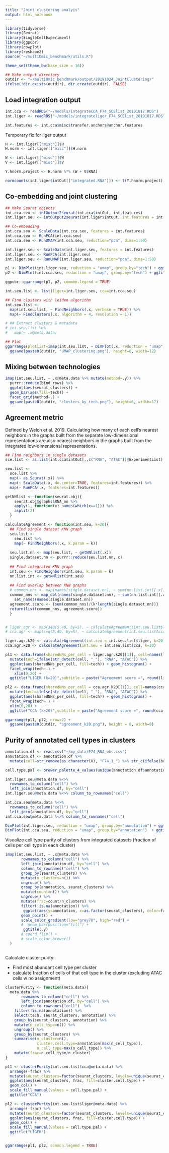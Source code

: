 ```yaml
---
title: "Joint clustering analyis"
output: html_notebook
---
```



```r
library(tidyverse)
library(Seurat)
library(SingleCellExperiment)
library(ggpubr)
library(cowplot)
library(reshape2)
source("~/multiOmic_benchmark/utils.R")

theme_set(theme_bw(base_size = 16))

## Make output directory
outdir <- "~/multiOmic_benchmark/output/20191024_JointClustering/"
ifelse(!dir.exists(outdir), dir.create(outdir), FALSE)
```

## Load integration output
```r
int.cca <- readRDS("~/models/integrateCCA_F74_SCElist_20191017.RDS")
int.liger <- readRDS("~/models/integrateliger_F74_SCElist_20191017.RDS")

int.features <- int.cca$misc$transfer.anchors@anchor.features
```

Temporary fix for liger output 
```r
H <- int.liger[["misc"]]$H
H.norm <- int.liger[["misc"]]$H.norm

W <- int.liger[["misc"]]$W
V <- int.liger[["misc"]]$V

Y.hnorm.project <- H.norm %*% (W + V$RNA)

normcounts(int.liger$intOut[["integrated.RNA"]]) <- t(Y.hnorm.project) ## Temporary fix
```

## Co-embedding and joint clustering 

```r
## Make Seurat objects
int.cca.seu <- intOutput2seurat(int.cca$intOut, int.features)
int.liger.seu <- intOutput2seurat(int.liger$intOut, int.features = int.features)

## Co-embedding
int.cca.seu <- ScaleData(int.cca.seu, features = int.features)
int.cca.seu <- RunPCA(int.cca.seu)
int.cca.seu <- RunUMAP(int.cca.seu, reduction="pca", dims=1:50)

int.liger.seu <- ScaleData(int.liger.seu, features = int.features)
int.liger.seu <- RunPCA(int.liger.seu)
int.liger.seu <- RunUMAP(int.liger.seu, reduction="pca", dims=1:50)

p1 <- DimPlot(int.liger.seu, reduction = "umap", group.by="tech") + ggtitle("LIGER")
p2 <- DimPlot(int.cca.seu, reduction = "umap", group.by="tech") + ggtitle("CCA")

ggpubr::ggarrange(p1, p2, common.legend = TRUE) 
```

```r
int.seu.list <- list(liger=int.liger.seu, cca=int.cca.seu)

## Find clusters with leiden algorithm
int.seu.list <-
  map(int.seu.list, ~ FindNeighbors(.x, verbose = TRUE)) %>%
  map(~ FindClusters(.x, algorithm = 4, resolution = 1))

# ## Extract clusters & metadata
# int.seu.list %>%
#   map(~ .x@meta.data)

## Plot
ggarrange(plotlist=imap(int.seu.list, ~ DimPlot(.x, reduction = "umap") + ggtitle(.y))) +
  ggsave(paste0(outdir, "UMAP_clustering.png"), height=6, width=12)
```


## Mixing between technologies
```r
imap(int.seu.list, ~ .x@meta.data %>% mutate(method=.y)) %>%
  purrr::reduce(bind_rows) %>%
  ggplot(aes(seurat_clusters)) +
  geom_bar(aes(fill=tech)) +
  facet_grid(method~.) +
  ggsave(paste0(outdir, "clusters_by_tech.png"), height=6, width=12)
```


## Agreement metric
Defined by Welch et al. 2019. Calculating how many of each cell’s nearest neighbors in the graphs built from the separate low-dimensional representations are also nearest neighbors in the graphs built from the integrated low-dimensional representations.
```r
## Find neighbors in single datasets 
sce.list <- as.list(int.cca$intOut[,,c("RNA", "ATAC")]@ExperimentList)

seu.list <- 
  sce.list %>% 
  map(~ as.Seurat(.x)) %>%
  map(~ ScaleData(.x, do.center=TRUE, features=int.features)) %>%
  map(~ RunPCA(.x, features=int.features))

getNNlist <- function(seurat.obj){
    seurat.obj@graphs$RNA_nn %>%
    apply(1, function(x) names(which(x==1))) %>%
    asplit(2)
  }

calculateAgreement <- function(int.seu, k=20){
  ## Find single dataset KNN graph
  seu.list <- 
    seu.list %>%
    map(~ FindNeighbors(.x, k.param = k))
  
  seu.list.nn <- map(seu.list, ~ getNNlist(.x)) 
  single.dataset.nn <- purrr::reduce(seu.list.nn, c)
  
  ## Find integrated KNN graph
  int.seu <- FindNeighbors(int.seu, k.param = k)
  nn.list.int <- getNNlist(int.seu)
  
  ## Find overlap between KNN graphs
  # common_nns <- map(names(single.dataset.nn), ~ sum(nn.list.int[[.x]] %in% single.dataset.nn[[.x]])) %>% purrr::reduce(sum) 
  common_nns <- map_dbl(names(single.dataset.nn), ~ sum(nn.list.int[[.x]] %in% single.dataset.nn[[.x]])) %>%
    set_names(names(single.dataset.nn))
  agreement.score <- {sum(common_nns)/(k*length(single.dataset.nn))}
  return(list(common_nns, agreement.score))
  }


# liger.agr <- map(seq(5,40, by=5), ~ calculateAgreement(int.seu.list$liger, k=10))
# cca.agr <- map(seq(5,40, by=5), ~ calculateAgreement(int.seu.list$cca, k=10))

liger.agr.k20 <- calculateAgreement(int.seu = int.seu.list$liger, k=20)
cca.agr.k20 <- calculateAgreement(int.seu = int.seu.list$cca, k=20)

pl1 <- data.frame(sharedNNs_per_cell = liger.agr.k20[[1]], cell=names(liger.agr.k20[[1]])) %>%
  mutate(tech=ifelse(str_detect(cell, "_"), "RNA", "ATAC")) %>%
  ggplot(aes(sharedNNs_per_cell, fill=tech)) + geom_histogram() +
  facet_wrap(tech~.) +
    xlim(0,20) +
  ggtitle("LIGER (k=20)",subtitle = paste("Agreement score =", round(liger.agr.k20[[2]], 2))) 

pl2 <- data.frame(sharedNNs_per_cell = cca.agr.k20[[1]], cell=names(cca.agr.k20[[1]])) %>%
  mutate(tech=ifelse(str_detect(cell, "_"), "RNA", "ATAC")) %>%
  ggplot(aes(sharedNNs_per_cell, fill=tech)) + geom_histogram() +
  facet_wrap(tech~.) +
  xlim(0,20) +
  ggtitle("CCA (k=20)",subtitle = paste("Agreement score =", round(cca.agr.k20[[2]], 2)))

ggarrange(pl1, pl2, nrow=2) +
  ggsave(paste0(outdir, "agreement_k20.png"), height = 8, width=8)

```


## Purity of annotated cell types in clusters 
```r
annotation.df <- read.csv("~/my_data/F74_RNA_obs.csv")
annotation.df <- annotation.df %>%
  mutate(cell=str_remove(as.character(X), "F74_1_") %>% str_c(ifelse(batch==0,'_1', "_2"))) 

cell.type.pal <- brewer_palette_4_values(unique(annotation.df$annotation), palette = "Accent")

int.liger.seu@meta.data %<>%
  rownames_to_column("cell") %>%
  left_join(annotation.df, by="cell") 
int.liger.seu@meta.data %<>% column_to_rownames("cell")

int.cca.seu@meta.data %<>%
  rownames_to_column("cell") %>%
  left_join(annotation.df, by="cell") 
int.cca.seu@meta.data %<>% column_to_rownames("cell")

DimPlot(int.liger.seu, reduction = "umap", group.by="annotation") + ggtitle("LIGER")
DimPlot(int.cca.seu, reduction = "umap", group.by="annotation")  + ggtitle("CCA")
```

Visualize cell type purity of clusters from integrated datasets (fraction of cells per cell type in each cluster)
```r
imap(int.seu.list, ~ .x@meta.data %>%
       rownames_to_column("cell") %>%
       left_join(annotation.df, by="cell") %>%
       column_to_rownames("cell") %>%
       group_by(seurat_clusters) %>%
       mutate(n_clusters=n()) %>%
       ungroup() %>%
       group_by(annotation, seurat_clusters) %>%
       mutate(count=n()) %>%
       ungroup() %>%
       mutate(frac=count/n_clusters) %>%
       filter(!is.na(annotation)) %>%
        ggplot(aes(y=annotation, x=as.factor(seurat_clusters), color=frac, size=frac)) +
       geom_point() +
       scale_color_gradient(low="grey70", high="red") +
       #  geom_bar(position="fill") +
        ggtitle(.y) 
       # coord_flip() +
       # scale_color_brewer()
  )



```
Calculate cluster purity: 

- Find most abundant cell type per cluster
- calculate fraction of cells of that cell type in the cluster (excluding ATAC cells w no assignment)

```r
clusterPurity <- function(meta.data){
  meta.data %>%
       rownames_to_column("cell") %>%
       left_join(annotation.df, by="cell") %>%
       column_to_rownames("cell")  %>%
    filter(!is.na(annotation)) %>%
    select(tech, seurat_clusters, annotation) %>%
    group_by(seurat_clusters, annotation) %>%
    mutate(n_cell_type=n()) %>%
    ungroup() %>%
    group_by(seurat_clusters) %>%
    summarise(n_cluster=n(),
              cluster.cell.type=annotation[max(n_cell_type)],
              n_cell_type=max(n_cell_type)) %>%
    mutate(frac=n_cell_type/n_cluster) 
}

pl1 <- clusterPurity(int.seu.list$cca@meta.data) %>%
  arrange(-frac) %>%
  mutate(seurat_clusters=factor(seurat_clusters, levels=unique(seurat_clusters))) %>%
  ggplot(aes(seurat_clusters, frac, fill=cluster.cell.type)) +
  geom_col() +
  scale_fill_manual(values = cell.type.pal) +
  ggtitle("CCA")

pl2 <- clusterPurity(int.seu.list$liger@meta.data) %>%
  arrange(-frac) %>%
  mutate(seurat_clusters=factor(seurat_clusters, levels=unique(seurat_clusters))) %>%
  ggplot(aes(seurat_clusters, frac, fill=cluster.cell.type)) +
  geom_col() +
  scale_fill_manual(values = cell.type.pal) +
  ggtitle("LIGER")


ggarrange(pl1, pl2, common.legend = TRUE)
```

<!-- Calculate purity w different clustering modularity -->
<!-- ```{r} -->
<!-- for (res in seq(0.2, 1, 0.2)) { -->
<!--   print(paste("Resolution=", res)) -->
<!--   int.seu.list <- map(int.seu.list, ~ FindClusters(.x, algorithm = 4, resolution = res)) -->
<!-- } -->

<!-- int.seu.list$liger@meta.data %>% -->
<!--   rownames_to_column("cell") %>% -->
<!--   pivot_longer(cols = str_subset(colnames(int.seu.list$liger@meta.data),"snn"), names_to = "res", values_to = "cluster") %>% -->
<!--   mutate(res=as.numeric(str_remove(res,"RNA_snn_res."))) %>% -->
<!--   select(-seurat_clusters) %>% -->
<!--   dplyr::rename(seurat_clusters = cluster) %>% -->
<!--   split(.$res) %>% -->
<!--   imap( ~ column_to_rownames(.x, "cell")) %>% -->
<!--   imap( ~ clusterPurity(.x) %>% mutate(res=.y)) %>% -->
<!--   purrr::reduce(bind_rows) %>% -->
<!--   ggplot(aes(res, frac)) + -->
<!--   geom_violin() + -->
<!--   geom_boxplot(width=0.2) + -->
<!--   geom_jitter()  -->

<!-- int.seu.list$cca@meta.data %>% -->
<!--   rownames_to_column("cell") %>% -->
<!--   pivot_longer(cols = str_subset(colnames(int.seu.list$liger@meta.data),"snn"), names_to = "res", values_to = "cluster") %>% -->
<!--   mutate(res=as.numeric(str_remove(res,"RNA_snn_res."))) %>% -->
<!--   select(-seurat_clusters) %>% -->
<!--   dplyr::rename(seurat_clusters = cluster) %>% -->
<!--   split(.$res) %>% -->
<!--   imap( ~ column_to_rownames(.x, "cell")) %>% -->
<!--   imap( ~ clusterPurity(.x) %>% mutate(res=.y)) %>% -->
<!--   purrr::reduce(bind_rows) %>% -->
<!--   ggplot(aes(res, frac)) + -->
<!--   geom_violin() + -->
<!--   geom_boxplot(width=0.2) + -->
<!--   geom_jitter()  -->



<!-- ``` -->


